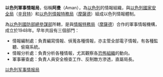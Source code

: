 {{主條目消歧義|關於主权国家阿曼苏丹国，請見[[阿曼|阿曼]]。}}
{{Infobox Govt Agency
 | agency_name     = 軍事情报局
 | nativename      = {{rtl-lang|he|אגף המודיעין}}<br>{{rtl-lang|ar|شعبة الاستخبارات العسكرية}}
 | nativename_r    = ''{{unicode|Agaf HaModi'in}}''
 | jurisdiction    = {{ISR}}
 | logo            = 
 | logo_width      =
 | logo_caption    =
 | seal            = 
 | seal_width      = 150px
 | seal_caption    = 軍事情报局
 | motto           = 「沉默──成名」
 | formed          = 1950年
 | preceding1      =
 | preceding2      =
 | dissolved       =
 | superseding     =
 | headquarters    =
 | employees       = 
 | budget          =
 | minister1_name  =
 | minister1_pfo   =
 | minister2_name  =
 | minister2_pfo   =
 | chief1_title    = 軍事情報局局長 
 | chief1          = Herzl Levi 少將 
 | chief2_title    = 
 | parent_agency   = {{tsl|en|General Staff of the Israel Defense Forces|以色列國防軍總參謀部}}
 | child1_agency   =
 | child2_agency   =
 | website         = 
 | footnotes       =
 | width           = 300px
}}

'''以色列軍事情報局'''，俗稱'''阿曼'''（Aman），為[[以色列|以色列]]的情報組織，與[[以色列國家安全局|以色列國家安全局]]（[[辛貝特|辛貝特]]）和[[以色列情報特務局|以色列情報特務局]]（[[摩薩德|摩薩德]]）組成以色列情報體制。

為[[以色列國防部|以色列國防部]][[總參謀部|總參謀部]]所轄，是與[[情報特務局|情報特務局]]（[[摩薩德|摩薩德]]）合作的軍事情報機構，成立於1948年。早年共設有三個部門：

*情報編制處：負責編寫情報、偵蒐各種情報，亦主管全部電子情報，有各種監聽、偷窺系統。
*情報分析處：負責分析各種情報，尤其觀察各[[恐怖組織|恐怖組織]]的動向。
*軍事審查處：負責人員安全檢查工作、反制敵方滲透，直屬局長。

{{National Intelligence Agencies}}
[[Category:以色列军事情报局|]]